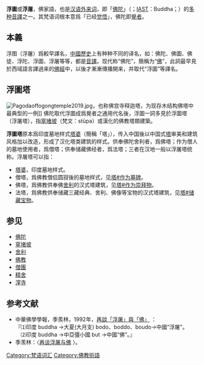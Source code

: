 {{佛教}}

'''浮圖'''或'''浮屠'''，佛家語，也是[[汉语|汉语]][[外来词|外来词]]，即「[[佛陀|佛陀]]」（{{lang-sa|बुद्ध}}；[[IAST|IAST]]：Buddha；{{lang-pi|Buddho}}）的[[佛#翻譯與音韻|多种音譯]]之一。其梵语词根本意爲「已经[[觉悟|觉悟]]」，佛陀即[[覺_(佛教)|覺者]]。
==本義==
{{seealso|佛#翻譯與音韻}}
浮图（浮屠）爲較早譯名，[[中國歷史|中國歷史]]上有种种不同的译名，如：佛陀、佛圖、佛徒、浮陀、浮圖、浮屠等等，都是[[音譯|音譯]]。现代称“佛陀”，簡稱为“[[佛|佛]]”，此詞最早見於西域語言譯過来的[[佛經|佛經]]中，以後才漸漸傳播開来，并取代“浮圖”等譯名。

==浮圖塔==
[[File:Pagodaoffogongtemple2019.jpg|thumb]]，也称佛宫寺释迦塔，为现存木结构佛塔中最典型的一例]]
佛陀取代浮圖成爲覺者之通用代名後，浮圖一詞多見於浮圖塔（浮屠塔），指[[窣堵坡|窣堵坡]]（梵文：stūpa）或漢化的佛教塔類建築。

'''浮圖塔'''原本爲印度墓地样式[[塔婆|塔婆]]（簡稱「塔」），传入中国後以中国式[[塔|塔]]审美和建筑风格加以改造，形成了汉化塔类建筑的样式。供奉佛陀舍利者，爲佛塔；作为僧人的墓地使用者，爲僧塔；供奉储藏佛经者，爲法塔；三者在汉地一般以浮屠塔统称。浮屠塔可以指：

*[[塔婆|塔婆]]，印度墓地样式。
*僧塔，爲佛教僧侣圆寂後的墓地样式，见[[塔#作为墓碑|塔#作为墓碑]]。
*佛塔，爲佛教供奉佛[[舍利|舍利]]的汉式塔建筑，见[[塔#作为崇拜物|塔#作为崇拜物]]。
*法塔，爲佛教供奉储藏三藏经典、舍利、佛像等宝物的汉式塔建筑，见[[塔#储藏宝物|塔#储藏宝物]]。

==参见==
*[[佛陀|佛陀]]
*[[窣堵坡|窣堵坡]]
*[[舍利|舍利]]
*[[佛教|佛教]]
*[[僧團|僧團]]
*[[精舍|精舍]]
*[[漥寺|漥寺]]

== 参考文献 ==
* 中華佛學學報，季羨林，1992年，[http://ccbs.ntu.edu.tw/FULLTEXT/JR-BJ001/05_02.htm 再談「浮屠」與「佛」] {{Wayback|url=http://ccbs.ntu.edu.tw/FULLTEXT/JR-BJ001/05_02.htm |date=20110628223435 }}：<br>『⑴印度 buddha →大夏(大月支) bodo、boddo、boudo→中國“浮屠”。<br>　⑵印度 buddha →中亞彊小國 but →中國“佛”。』
*季羡林：〈[http://www.nssd.org/articles/article_read.aspx?id=1002096847 再谈浮屠与佛] {{Wayback|url=http://www.nssd.org/articles/article_read.aspx?id=1002096847 |date=20201125165931 }}〉。
{{reflist}}

[[Category:梵语词汇|Category:梵语词汇]]
[[Category:佛教術語|Category:佛教術語]]